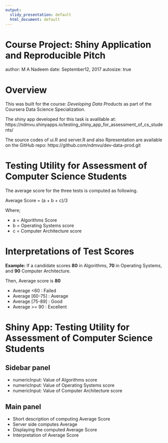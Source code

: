 ```yaml
---
output:
  slidy_presentation: default
  html_document: default
---
```

Course Project: Shiny Application and Reproducible Pitch
========================================================
author: M A Nadeem
date: September12, 2017
autosize: true

Overview
========================================================

This was built for the course: *Developing Data Products* as part of the Coursera Data Science Specialization.

The shiny app developed for this task is avalilable at: https://ndmvu.shinyapps.io/testing_shiny_app_for_assessment_of_cs_students/

The source codes of ui.R and server.R and also Rpresentation are available on the GitHub repo: https://github.com/ndmvu/dev-data-prod.git

Testing Utility for Assessment of Computer Science Students
========================================================
The average score for the three tests is computed as following.

Average Score = (a + b + c)/3

Where;

- a = Algorithms Score 
- b = Operating Systems score 
- c = Computer Architecture score 

Interpretations of Test Scores
========================================================

**Example:**
If a candidate scores **80** in Algorithms, **70** in Operating Systems, and **90** Computer Architecture.

Then, Average score is **80**

- Average <60     : Failed
- Average [60-75] : Average
- Average [75-89] : Good
- Average >= 90   : Excellent

Shiny App: Testing Utility for Assessment of Computer Science Students
========================================================

## Sidebar panel

- numericInput: Value of Algorithms score
- numericInput: Value of Operating Systems score
- numericInput: Value of Computer Architecture score

## Main panel

- Short description of computing Average Score 
- Server side computes Average
- Displaying the computed Average Score
- Interpretation of Average Score